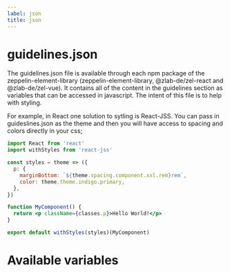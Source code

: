 ```yaml
---
label: json
title: json
---
```



# guidelines.json

The guidelines.json file is available through each npm package of the zeppelin-element-library (zeppelin-element-library, @zlab-de/zel-react and @zlab-de/zel-vue). It contains all of the content in the guidelines section as variables that can be accessed in javascript. The intent of this file is to help with styling.

For example, in React one solution to sytling is React-JSS. You can pass in guideslines.json as the theme and then you will have access to spacing and colors directly in your css;

```jsx
import React from 'react'
import withStyles from 'react-jss'

const styles = theme => ({
  p: {
    marginBottom: `${theme.spacing.component.xxl.rem}rem`,
    color: theme.theme.indigo.primary,
  },
})

function MyComponent() {
  return <p className={classes.p}>Hello World!</p>
}

export default withStyles(styles)(MyComponent)
```

# Available variables

<Tree />
